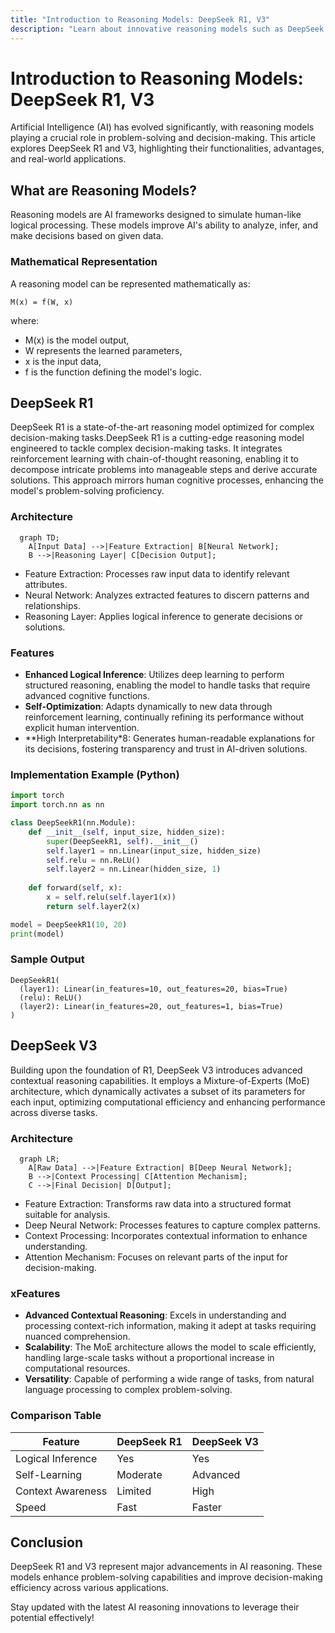 ```yaml
---
title: "Introduction to Reasoning Models: DeepSeek R1, V3"
description: "Learn about innovative reasoning models such as DeepSeek R1 and V3, and understand their role in enhancing AI's problem-solving capabilities."
---
```



# Introduction to Reasoning Models: DeepSeek R1, V3

Artificial Intelligence (AI) has evolved significantly, with reasoning models playing a crucial role in problem-solving and decision-making. This article explores DeepSeek R1 and V3, highlighting their functionalities, advantages, and real-world applications.

## What are Reasoning Models?
Reasoning models are AI frameworks designed to simulate human-like logical processing. These models improve AI's ability to analyze, infer, and make decisions based on given data.

### Mathematical Representation
A reasoning model can be represented mathematically as:

```text 
M(x) = f(W, x)
```

where:
- M(x) is the model output,
- W represents the learned parameters,
- x is the input data,
- f is the function defining the model's logic.

## DeepSeek R1
DeepSeek R1 is a state-of-the-art reasoning model optimized for complex decision-making tasks.DeepSeek R1 is a cutting-edge reasoning model engineered to tackle complex decision-making tasks. It integrates reinforcement learning with chain-of-thought reasoning, enabling it to decompose intricate problems into manageable steps and derive accurate solutions. This approach mirrors human cognitive processes, enhancing the model's problem-solving proficiency.
### Architecture
```mermaid
  graph TD;
    A[Input Data] -->|Feature Extraction| B[Neural Network];
    B -->|Reasoning Layer| C[Decision Output];
```
- Feature Extraction: Processes raw input data to identify relevant attributes.
- Neural Network: Analyzes extracted features to discern patterns and relationships.
- Reasoning Layer: Applies logical inference to generate decisions or solutions.

### Features
- **Enhanced Logical Inference**: Utilizes deep learning to perform structured reasoning, enabling the model to handle tasks that require advanced cognitive functions.
- **Self-Optimization**: Adapts dynamically to new data through reinforcement learning, continually refining its performance without explicit human intervention.
- **High Interpretability*8: Generates human-readable explanations for its decisions, fostering transparency and trust in AI-driven solutions.

### Implementation Example (Python)
```python
import torch
import torch.nn as nn

class DeepSeekR1(nn.Module):
    def __init__(self, input_size, hidden_size):
        super(DeepSeekR1, self).__init__()
        self.layer1 = nn.Linear(input_size, hidden_size)
        self.relu = nn.ReLU()
        self.layer2 = nn.Linear(hidden_size, 1)
    
    def forward(self, x):
        x = self.relu(self.layer1(x))
        return self.layer2(x)

model = DeepSeekR1(10, 20)
print(model)
```

### Sample Output
```
DeepSeekR1(
  (layer1): Linear(in_features=10, out_features=20, bias=True)
  (relu): ReLU()
  (layer2): Linear(in_features=20, out_features=1, bias=True)
)
```

## DeepSeek V3
Building upon the foundation of R1, DeepSeek V3 introduces advanced contextual reasoning capabilities. It employs a Mixture-of-Experts (MoE) architecture, which dynamically activates a subset of its parameters for each input, optimizing computational efficiency and enhancing performance across diverse tasks.


### Architecture
```mermaid
  graph LR;
    A[Raw Data] -->|Feature Extraction| B[Deep Neural Network];
    B -->|Context Processing| C[Attention Mechanism];
    C -->|Final Decision| D[Output];
```
- Feature Extraction: Transforms raw data into a structured format suitable for analysis.
- Deep Neural Network: Processes features to capture complex patterns.
- Context Processing: Incorporates contextual information to enhance understanding.
- Attention Mechanism: Focuses on relevant parts of the input for decision-making.

### xFeatures
- **Advanced Contextual Reasoning**: Excels in understanding and processing context-rich information, making it adept at tasks requiring nuanced comprehension.
- **Scalability**: The MoE architecture allows the model to scale efficiently, handling large-scale tasks without a proportional increase in computational resources.
- **Versatility**: Capable of performing a wide range of tasks, from natural language processing to complex problem-solving.

### Comparison Table
| Feature           | DeepSeek R1  | DeepSeek V3  |
|------------------|-------------|-------------|
| Logical Inference | Yes         | Yes         |
| Self-Learning    | Moderate    | Advanced    |
| Context Awareness | Limited     | High        |
| Speed           | Fast        | Faster      |

## Conclusion
DeepSeek R1 and V3 represent major advancements in AI reasoning. These models enhance problem-solving capabilities and improve decision-making efficiency across various applications.

Stay updated with the latest AI reasoning innovations to leverage their potential effectively!

